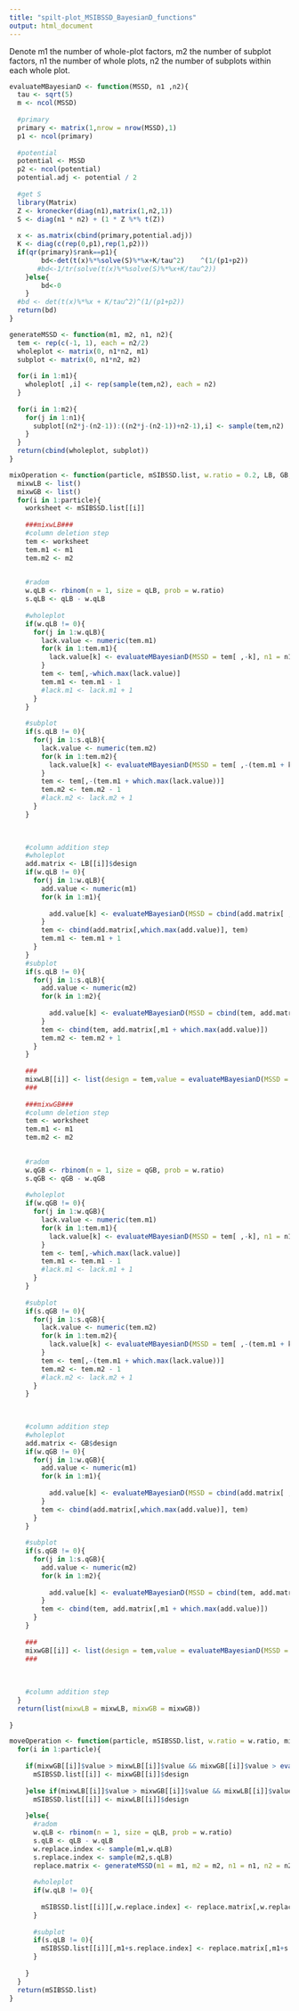 ```yaml
---
title: "spilt-plot_MSIBSSD_BayesianD_functions"
output: html_document
---
```

Denote m1 the number
of whole-plot factors, m2 the number of subplot factors, n1 the number of whole plots, n2
the number of subplots within each whole plot.
```r
evaluateMBayesianD <- function(MSSD, n1 ,n2){
  tau <- sqrt(5)
  m <- ncol(MSSD)
  
  #primary
  primary <- matrix(1,nrow = nrow(MSSD),1)
  p1 <- ncol(primary)
  
  #potential
  potential <- MSSD
  p2 <- ncol(potential)
  potential.adj <- potential / 2   
  
  #get S 
  library(Matrix)   
  Z <- kronecker(diag(n1),matrix(1,n2,1))
  S <- diag(n1 * n2) + (1 * Z %*% t(Z))
  
  x <- as.matrix(cbind(primary,potential.adj))  
  K <- diag(c(rep(0,p1),rep(1,p2)))
  if(qr(primary)$rank==p1){
        bd<-det(t(x)%*%solve(S)%*%x+K/tau^2)	^(1/(p1+p2))
       #bd<-1/tr(solve(t(x)%*%solve(S)%*%x+K/tau^2))		        
	}else{
		bd<-0
	}	
  #bd <- det(t(x)%*%x + K/tau^2)^(1/(p1+p2))
  return(bd)
}
```

```r
generateMSSD <- function(m1, m2, n1, n2){
  tem <- rep(c(-1, 1), each = n2/2)
  wholeplot <- matrix(0, n1*n2, m1)
  subplot <- matrix(0, n1*n2, m2)
  
  for(i in 1:m1){
    wholeplot[ ,i] <- rep(sample(tem,n2), each = n2)  
  }
  
  for(i in 1:m2){
    for(j in 1:n1){
      subplot[(n2*j-(n2-1)):((n2*j-(n2-1))+n2-1),i] <- sample(tem,n2)     
    }
  }
  return(cbind(wholeplot, subplot))
}
```


```r
mixOperation <- function(particle, mSIBSSD.list, w.ratio = 0.2, LB, GB, qLB, qGB){
  mixwLB <- list()
  mixwGB <- list()
  for(i in 1:particle){
    worksheet <- mSIBSSD.list[[i]]
    
    ###mixwLB###
    #column deletion step 
    tem <- worksheet
    tem.m1 <- m1
    tem.m2 <- m2

    
    #radom
    w.qLB <- rbinom(n = 1, size = qLB, prob = w.ratio)
    s.qLB <- qLB - w.qLB
    
    #wholeplot
    if(w.qLB != 0){
      for(j in 1:w.qLB){
        lack.value <- numeric(tem.m1)
        for(k in 1:tem.m1){
          lack.value[k] <- evaluateMBayesianD(MSSD = tem[ ,-k], n1 = n1,n2 = n2)  
        }  
        tem <- tem[,-which.max(lack.value)] 
        tem.m1 <- tem.m1 - 1 
        #lack.m1 <- lack.m1 + 1
      }
    }
    
    #subplot
    if(s.qLB != 0){
      for(j in 1:s.qLB){
        lack.value <- numeric(tem.m2)
        for(k in 1:tem.m2){
          lack.value[k] <- evaluateMBayesianD(MSSD = tem[ ,-(tem.m1 + k)], n1 = n1,n2 = n2)  
        }  
        tem <- tem[,-(tem.m1 + which.max(lack.value))] 
        tem.m2 <- tem.m2 - 1 
        #lack.m2 <- lack.m2 + 1
      }
    }
    

    
    #column addition step
    #wholeplot
    add.matrix <- LB[[i]]$design
    if(w.qLB != 0){
      for(j in 1:w.qLB){
        add.value <- numeric(m1)   
        for(k in 1:m1){
          
          add.value[k] <- evaluateMBayesianD(MSSD = cbind(add.matrix[ ,k], tem), n1 = n1,n2 = n2)
        }
        tem <- cbind(add.matrix[,which.max(add.value)], tem)
        tem.m1 <- tem.m1 + 1
      }
    }
    #subplot
    if(s.qLB != 0){
      for(j in 1:s.qLB){
        add.value <- numeric(m2)   
        for(k in 1:m2){
          
          add.value[k] <- evaluateMBayesianD(MSSD = cbind(tem, add.matrix[ ,m1 + k]), n1 = n1,n2 = n2)
        }
        tem <- cbind(tem, add.matrix[,m1 + which.max(add.value)])
        tem.m2 <- tem.m2 + 1
      }
    }
    
    ###
    mixwLB[[i]] <- list(design = tem,value = evaluateMBayesianD(MSSD = tem,n1 = n1,n2 = n2))  #important value
    ###
    
    ###mixwGB###
    #column deletion step 
    tem <- worksheet
    tem.m1 <- m1
    tem.m2 <- m2

    
    #radom
    w.qGB <- rbinom(n = 1, size = qGB, prob = w.ratio)
    s.qGB <- qGB - w.qGB
    
    #wholeplot
    if(w.qGB != 0){
      for(j in 1:w.qGB){
        lack.value <- numeric(tem.m1)
        for(k in 1:tem.m1){
          lack.value[k] <- evaluateMBayesianD(MSSD = tem[ ,-k], n1 = n1,n2 = n2)  
        }  
        tem <- tem[,-which.max(lack.value)] 
        tem.m1 <- tem.m1 - 1 
        #lack.m1 <- lack.m1 + 1
      }
    }
    
    #subplot
    if(s.qGB != 0){
      for(j in 1:s.qGB){
        lack.value <- numeric(tem.m2)
        for(k in 1:tem.m2){
          lack.value[k] <- evaluateMBayesianD(MSSD = tem[ ,-(tem.m1 + k)], n1 = n1,n2 = n2)  
        }  
        tem <- tem[,-(tem.m1 + which.max(lack.value))] 
        tem.m2 <- tem.m2 - 1 
        #lack.m2 <- lack.m2 + 1
      }
    }
    

    
    #column addition step
    #wholeplot
    add.matrix <- GB$design
    if(w.qGB != 0){
      for(j in 1:w.qGB){
        add.value <- numeric(m1)   
        for(k in 1:m1){
          
          add.value[k] <- evaluateMBayesianD(MSSD = cbind(add.matrix[ ,k], tem), n1 = n1,n2 = n2)
        }
        tem <- cbind(add.matrix[,which.max(add.value)], tem)
      }
    }
    
    #subplot
    if(s.qGB != 0){
      for(j in 1:s.qGB){
        add.value <- numeric(m2)   
        for(k in 1:m2){
          
          add.value[k] <- evaluateMBayesianD(MSSD = cbind(tem, add.matrix[ ,m1 + k]), n1 = n1,n2 = n2)
        }
        tem <- cbind(tem, add.matrix[,m1 + which.max(add.value)])
      }
    }
    
    ###
    mixwGB[[i]] <- list(design = tem,value = evaluateMBayesianD(MSSD = tem, n1 = n1,n2 = n2))  #important value    
    ###
  
    
    
    #column addition step
  }
  return(list(mixwLB = mixwLB, mixwGB = mixwGB))
  
}
```

```r
moveOperation <- function(particle, mSIBSSD.list, w.ratio = w.ratio, mixwLB, mixwGB, qLB, qGB){
  for(i in 1:particle){
    
    if(mixwGB[[i]]$value > mixwLB[[i]]$value && mixwGB[[i]]$value > evaluateMBayesianD(MSSD = mSIBSSD.list[[i]], n1 = n1,n2 = n2)){
      mSIBSSD.list[[i]] <- mixwGB[[i]]$design 
      
    }else if(mixwLB[[i]]$value > mixwGB[[i]]$value && mixwLB[[i]]$value > evaluateMBayesianD(MSSD = mSIBSSD.list[[i]], n1 = n1,n2 = n2)){
      mSIBSSD.list[[i]] <- mixwLB[[i]]$design  
      
    }else{
      #radom
      w.qLB <- rbinom(n = 1, size = qLB, prob = w.ratio)
      s.qLB <- qLB - w.qLB
      w.replace.index <- sample(m1,w.qLB)
      s.replace.index <- sample(m2,s.qLB)
      replace.matrix <- generateMSSD(m1 = m1, m2 = m2, n1 = n1, n2 = n2)
      
      #wholeplot
      if(w.qLB != 0){
        
        mSIBSSD.list[[i]][,w.replace.index] <- replace.matrix[,w.replace.index]  
      }
       
      #subplot
      if(s.qLB != 0){
        mSIBSSD.list[[i]][,m1+s.replace.index] <- replace.matrix[,m1+s.replace.index]  
      }
      
    }
  }
  return(mSIBSSD.list)
}
```